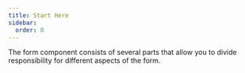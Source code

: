 ```yaml
---
title: Start Here
sidebar:
  order: 0
---
```



The form component consists of several parts that allow you to divide responsibility for different aspects of the form.

<CardGrid>
  <LinkCard
    title="JSON Schema"
    href="../json-schema/"
    description="Your data model"
  />
  <LinkCard
    title="UI Schema"
    href="../ui-schema/"
    description="How the form should look like"
  />
  <LinkCard title="Fields" href="../fields/" description="Form logic block" />
  <LinkCard title="Widgets" href="../widgets/" description="Various input elements" />
  <LinkCard title="Components" href="../components/" description="Reusable UI elements" />
  <LinkCard title="Templates" href="../templates/" description="Standardized component structures"/>
</CardGrid>
